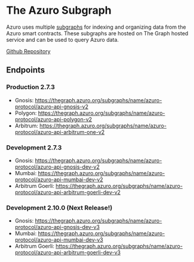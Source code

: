 
# The Azuro Subgraph

Azuro uses multiple [subgraphs](https://thegraph.com/docs/about/introduction#what-the-graph-is) for indexing and
organizing data from the Azuro smart contracts. These subgraphs are hosted on The Graph hosted service and can be used
to query Azuro data.

[Github Repository](https://github.com/Azuro-protocol/Azuro-subgraphs/blob/main/api/README.md)

## Endpoints

### Production 2.7.3
- Gnosis: https://thegraph.azuro.org/subgraphs/name/azuro-protocol/azuro-api-gnosis-v2
- Polygon: https://thegraph.azuro.org/subgraphs/name/azuro-protocol/azuro-api-polygon-v2
- Arbitrum: https://thegraph.azuro.org/subgraphs/name/azuro-protocol/azuro-api-arbitrum-one-v2

### Development 2.7.3
- Gnosis: https://thegraph.azuro.org/subgraphs/name/azuro-protocol/azuro-api-gnosis-dev-v2
- Mumbai: https://thegraph.azuro.org/subgraphs/name/azuro-protocol/azuro-api-mumbai-dev-v2
- Arbitrum Goerli: https://thegraph.azuro.org/subgraphs/name/azuro-protocol/azuro-api-arbitrum-goerli-dev-v2

### Development 2.10.0 (Next Release!)
- Gnosis: https://thegraph.azuro.org/subgraphs/name/azuro-protocol/azuro-api-gnosis-dev-v3
- Mumbai: https://thegraph.azuro.org/subgraphs/name/azuro-protocol/azuro-api-mumbai-dev-v3
- Arbitrum Goerli: https://thegraph.azuro.org/subgraphs/name/azuro-protocol/azuro-api-arbitrum-goerli-dev-v3
